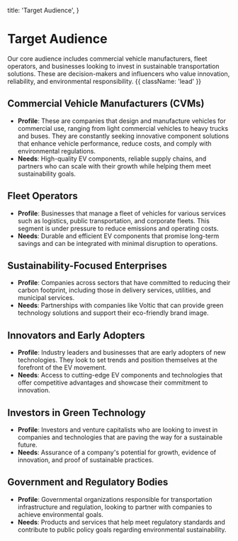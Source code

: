   title: 'Target Audience',
}

# Target Audience

Our core audience includes commercial vehicle manufacturers, fleet operators, and businesses looking to invest in sustainable transportation solutions. These are decision-makers and influencers who value innovation, reliability, and environmental responsibility. {{ className: 'lead' }}

## **Commercial Vehicle Manufacturers (CVMs)**

- **Profile**: These are companies that design and manufacture vehicles for commercial use, ranging from light commercial vehicles to heavy trucks and buses. They are constantly seeking innovative component solutions that enhance vehicle performance, reduce costs, and comply with environmental regulations.
- **Needs**: High-quality EV components, reliable supply chains, and partners who can scale with their growth while helping them meet sustainability goals.

## **Fleet Operators**

- **Profile**: Businesses that manage a fleet of vehicles for various services such as logistics, public transportation, and corporate fleets. This segment is under pressure to reduce emissions and operating costs.
- **Needs**: Durable and efficient EV components that promise long-term savings and can be integrated with minimal disruption to operations.

## **Sustainability-Focused Enterprises**

- **Profile**: Companies across sectors that have committed to reducing their carbon footprint, including those in delivery services, utilities, and municipal services.
- **Needs**: Partnerships with companies like Voltic that can provide green technology solutions and support their eco-friendly brand image.

## **Innovators and Early Adopters**

- **Profile**: Industry leaders and businesses that are early adopters of new technologies. They look to set trends and position themselves at the forefront of the EV movement.
- **Needs**: Access to cutting-edge EV components and technologies that offer competitive advantages and showcase their commitment to innovation.

## **Investors in Green Technology**

- **Profile**: Investors and venture capitalists who are looking to invest in companies and technologies that are paving the way for a sustainable future.
- **Needs**: Assurance of a company's potential for growth, evidence of innovation, and proof of sustainable practices.

## **Government and Regulatory Bodies**

- **Profile**: Governmental organizations responsible for transportation infrastructure and regulation, looking to partner with companies to achieve environmental goals.
- **Needs**: Products and services that help meet regulatory standards and contribute to public policy goals regarding environmental sustainability.
